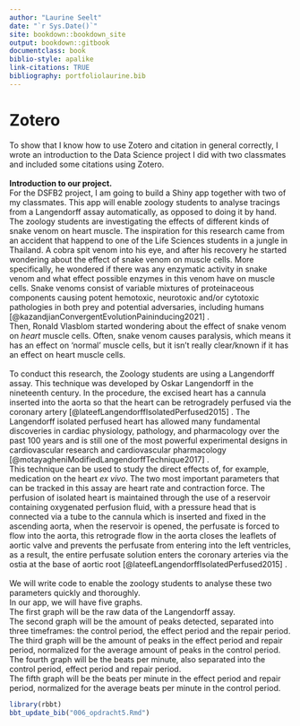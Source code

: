 ```yaml
---
author: "Laurine Seelt"
date: "`r Sys.Date()`"
site: bookdown::bookdown_site
output: bookdown::gitbook
documentclass: book
biblio-style: apalike
link-citations: TRUE
bibliography: portfoliolaurine.bib
---
```


# Zotero

To show that I know how to use Zotero and citation in general correctly,
I wrote an introduction to the Data Science project I did with two
classmates and included some citations using Zotero.
<br>
<br>
__Introduction to our project.__ <br> 
For the DSFB2 project, I am going to build a Shiny app together with two of my classmates. This app will enable zoology students to analyse tracings from a Langendorff assay automatically, as opposed to doing it by hand. <br> 
The zoology students are investigating the effects of different kinds of snake venom on heart muscle. The inspiration for this research came from an accident that happend to one of the Life Sciences students in a jungle in Thailand. A cobra spit venom into his eye, and after his recovery he started wondering about the effect of snake venom on muscle cells. More specifically, he wondered if there was any enzymatic activity in snake venom and what effect possible enzymes in this venom have on muscle cells.
Snake venoms consist of variable mixtures of proteinaceous components causing potent hemotoxic, neurotoxic and/or cytotoxic pathologies in both prey and potential adversaries, including humans [@kazandjianConvergentEvolutionPaininducing2021] .
<br> 
Then, Ronald Vlasblom started wondering about the effect of snake venom on _heart_ muscle cells. Often, snake venom causes paralysis, which means it has an effect on 'normal' muscle cells, but it isn't really clear/known if it has an effect on heart muscle cells.
<br> 
<br> 
To conduct this research, the Zoology students are using a Langendorff assay. This technique was developed by Oskar Langendorff in the nineteenth century. In the procedure, the excised heart has a cannula inserted into the aorta so that the heart can be retrogradely perfused via the coronary artery [@lateefLangendorffIsolatedPerfused2015] . The Langendorff isolated perfused heart has allowed many fundamental discoveries in cardiac physiology, pathology, and pharmacology over the past 100 years and is still one of the most powerful experimental designs in cardiovascular research and cardiovascular pharmacology [@motayagheniModifiedLangendorffTechnique2017] .
<br> 
This technique can be used to study the direct effects of, for example, medication on the
heart _ex vivo_. The two most important parameters that can be tracked in this assay are heart rate and contraction force.
The perfusion of isolated heart is maintained through the use of a reservoir containing oxygenated perfusion fluid, with a pressure head that is connected via a tube to the cannula which is inserted and fixed in the ascending aorta, when the reservoir is opened, the perfusate is forced to flow into the aorta, this retrograde flow in the aorta closes
the leaflets of aortic valve and prevents the perfusate from entering into the left ventricles, as a result, the entire perfusate solution enters the coronary arteries via the ostia at the base of aortic root [@lateefLangendorffIsolatedPerfused2015] .
<br>
<br>
We will write code to enable the zoology students to analyse these two parameters quickly and thoroughly.
<br>
In our app, we will have five graphs. <br>
The first graph will be the raw data of the Langendorff assay. <br>
The second graph will be the amount of peaks detected, separated into three timeframes: the control period, the effect period and the repair period. <br>
The third graph will be the amount of peaks in the effect period and repair period, normalized for the average amount of peaks in the control period. <br>
The fourth graph will be the beats per minute, also separated into the control period, effect period and repair period. <br>
The fifth graph will be the beats per minute in the effect period and repair period, normalized for the average beats per minute in the control period. <br>

```r
library(rbbt)
bbt_update_bib("006_opdracht5.Rmd")
```
